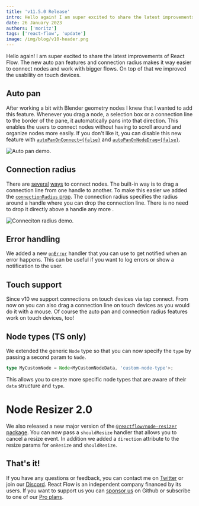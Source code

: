```yaml
---
title: 'v11.5.0 Release'
intro: Hello again! I am super excited to share the latest improvements of React Flow. The new auto pan features and connection radius makes it way easier to connect nodes and work with bigger flows. On top of that we improved the usability on touch devices.
date: 26 January 2023
authors: ['moritz']
tags: ['react-flow', 'update']
image: /img/blog/v10-header.png
---
```



<BlogPostLayout>
Hello again! I am super excited to share the latest improvements of React Flow. The new auto pan features and connection radius makes it way easier to connect nodes and work with bigger flows. On top of that we improved the usability on touch devices.

## Auto pan

After working a bit with Blender geometry nodes I knew that I wanted to add this feature. Whenever you drag a node, a selection box or a connection line to the border of the pane, it automatically pans into that direction. This enables the users to connect nodes without having to scroll around and organize nodes more easily. If you don't like it, you can disable this new feature with [`autoPanOnConnect={false}`](https://reactflow.dev/api-reference/react-flow#autopanonconnect-1) and [`autoPanOnNodeDrag={false}`](https://reactflow.dev/api-reference/react-flow/#autopanonnodedrag-1).

<Bleed>
  <Image
    src="/img/blog/v11-5/auto-pan.gif"
    alt="Auto pan demo."
    wide
    width={822}
    height={468}
  />
</Bleed>

## Connection radius

There are [several](https://reactflow.dev/examples/nodes/easy-connect/) [ways](https://reactflow.dev/examples/nodes/proximity-connect/) to connect nodes. The built-in way is to drag a connection line from one handle to another. To make this easier we added the [`connectionRadius` prop](https://reactflow.dev/api-reference/react-flow/#connectionradius-1). The connection radius specifies the radius around a handle where you can drop the connection line. There is no need to drop it directly above a handle any more <Emoji content="🙌" />.

<Bleed>
  <Image
    src="/img/blog/v11-5/connection-radius.gif"
    alt="Conneciton radius demo."
    wide
    width={822}
    height={468}
  />
</Bleed>

## Error handling

We added a new [`onError`](https://reactflow.dev/api-reference/react-flow/#onerror-1) handler that you can use to get notified when an error happens. This can be useful if you want to log errors or show a notification to the user.

## Touch support

Since v10 we support connections on touch devices via tap connect. From now on you can also drag a connection line on touch devices as you would do it with a mouse. Of course the auto pan and connection radius features work on touch devices, too!

## Node types (TS only)

We extended the generic `Node` type so that you can now specify the `type` by passing a second param to `Node`.

```ts
type MyCustomNode = Node<MyCustomNodeData, 'custom-node-type'>;
```

This allows you to create more specific node types that are aware of their `data` structure and `type`.

# <Emoji content="👉" /> Node Resizer 2.0 <Emoji content="👈" />

We also released a new major version of the [`@reactflow/node-resizer` package](https://reactflow.dev/api-reference/components/node-resizer). You can now pass a `shouldResize` handler that allows you to cancel a resize event. In addition we added a `direction` attribute to the resize params for `onResize` and `shouldResize`.

## That's it!

If you have any questions or feedback, you can contact me on [Twitter](https://twitter.com/moklick) or join our [Discord](https://discord.com/invite/RVmnytFmGW). React Flow is an independent company financed by its users. If you want to support us you can [sponsor us](https://github.com/sponsors/xyflow) on Github or subscribe to one of our [Pro plans](https://pro.reactflow.dev/).

</BlogPostLayout>
